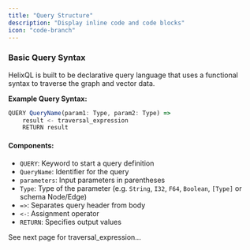 ```yaml
---
title: "Query Structure"
description: "Display inline code and code blocks"
icon: "code-branch"
---
```


### Basic Query Syntax

HelixQL is built to be declarative query language that uses a functional syntax 
to traverse the graph and vector data.


**Example Query Syntax:**

```js
QUERY QueryName(param1: Type, param2: Type) =>
    result <- traversal_expression
    RETURN result
```

#### Components:

- `QUERY`: Keyword to start a query definition
- `QueryName`: Identifier for the query
- `parameters`: Input parameters in parentheses
- `Type`: Type of the parameter (e.g. `String`, `I32`, `F64`, `Boolean`, `[Type]` or schema Node/Edge)
- `=>`: Separates query header from body
- `<-`: Assignment operator
- `RETURN`: Specifies output values

See next page for traversal_expression...